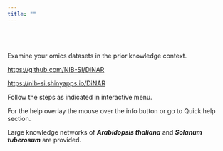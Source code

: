 ---
title: ""
---



</br>
</br>

Examine your omics datasets in the prior knowledge context.

<https://github.com/NIB-SI/DiNAR>

<https://nib-si.shinyapps.io/DiNAR>

Follow the steps as indicated in interactive menu.

For the help overlay the mouse over the info button or go to Quick help section.

Large knowledge networks of <i><b>Arabidopsis thaliana</b></i> and <i><b>Solanum tuberosum</b></i>  are provided. 

